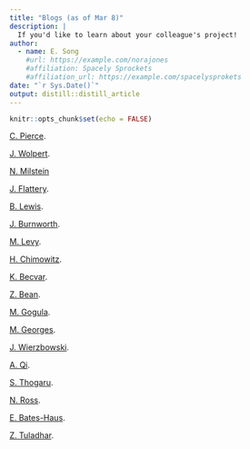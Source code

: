 ```yaml
---
title: "Blogs (as of Mar 8)"
description: |
  If you'd like to learn about your colleague's project!
author:
  - name: E. Song
    #url: https://example.com/norajones
    #affiliation: Spacely Sprockets
    #affiliation_url: https://example.com/spacelysprokets
date: "`r Sys.Date()`"
output: distill::distill_article
---
```


```r
knitr::opts_chunk$set(echo = FALSE)
```


[C. Pierce](https://rpubs.com/cmpierce). 


[J. Wolpert](https://rpubs.com/wolpert561).


[N. Milstein](https://nmilsteinuma.github.io/)


[J. Flattery](https://rpubs.com/jflattery).


[B. Lewis](https://rpubs.com/Rutherford_B_Crazy).


[J. Burnworth](https://rpubs.com/burnworthj).


[M. Levy](https://mlev-dacss-blog.netlify.app/blog/).


[H. Chimowitz](https://rpubs.com/Hannah_Chimowitz).


[K. Becvar](https://rpubs.com/kbec).


[Z. Bean](https://rpubs.com/bean22z).


[M. Gogula](https://rpubs.com/Manikanta).


[M. Georges](https://rpubs.com/MeganGeorges).


[J. Wierzbowski](https://rpubs.com/JWiz).


[A. Qi](https://rpubs.com/alexdqi).


[S. Thogaru](https://sathvikthogaru.netlify.app).


[N. Ross](https://rpubs.com/njross).


[E. Bates-Haus](https://rpubs.com/lbateshaus).


[Z. Tuladhar](https://rpubs.com/Zutima).






